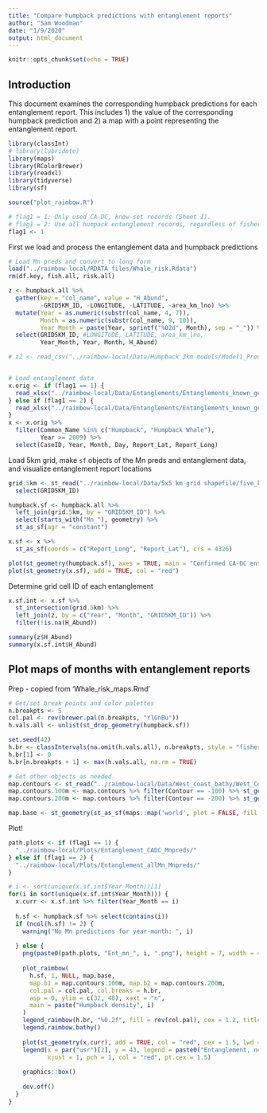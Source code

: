 ```yaml
---
title: "Compare humpback predictions with entanglement reports"
author: "Sam Woodman"
date: "1/9/2020"
output: html_document
---
```


```r
knitr::opts_chunk$set(echo = TRUE)
```

## Introduction

This document examines the corresponding humpback predictions for each entanglement report. This includes 1) the value of the corresponding humpback prediction and 2) a map with a point representing the entanglement report. 

```r
library(classInt)
# library(lubridate)
library(maps)
library(RColorBrewer)
library(readxl)
library(tidyverse)
library(sf)

source("plot_raimbow.R")

# flag1 = 1: Only used CA-DC, know-set records (Sheet 1). 
# flag1 = 2: Use all humpack entanglement records, regardless of fishery (Sheet 2)
flag1 <- 1
```

First we load and process the entanglement data and humpback predictions

```r
# Load Mn preds and convert to long form
load("../raimbow-local/RDATA_files/Whale_risk.Rdata")
rm(df.key, fish.all, risk.all)

z <- humpback.all %>% 
  gather(key = "col_name", value = "H_Abund", 
         -GRID5KM_ID, -LONGITUDE, -LATITUDE, -area_km_lno) %>% 
  mutate(Year = as.numeric(substr(col_name, 4, 7)), 
         Month = as.numeric(substr(col_name, 9, 10)), 
         Year_Month = paste(Year, sprintf("%02d", Month), sep = "_")) %>% 
  select(GRID5KM_ID, #LONGITUDE, LATITUDE, area_km_lno, 
         Year_Month, Year, Month, H_Abund)

# z2 <- read_csv("../raimbow-local/Data/Humpback 3km models/Model1_PredictionGrids/WEAR3km_76_2005-01-01to2019-08-14_daily_dens.csv")


# Load entanglement data
x.orig <- if (flag1 == 1) {
  read_xlsx("../raimbow-local/Data/Entanglements/Entanglements_known_gear_set_location.xlsx")
} else if (flag1 == 2) {
  read_xlsx("../raimbow-local/Data/Entanglements/Entanglements_known_gear_set_location.xlsx", sheet = 2)
}
x <- x.orig %>% 
  filter(Common_Name %in% c("Humpback", "Humpback Whale"),
         Year >= 2009) %>%
  select(CaseID, Year, Month, Day, Report_Lat, Report_Long)
```

Load 5km grid, make `sf` objects of the Mn preds and entanglement data, and visualize entanglement report locations

```r
grid.5km <- st_read("../raimbow-local/Data/5x5 km grid shapefile/five_km_grid_polys_geo.shp") %>% 
  select(GRID5KM_ID)

humpback.sf <- humpback.all %>% 
  left_join(grid.5km, by = "GRID5KM_ID") %>% 
  select(starts_with("Mn_"), geometry) %>% 
  st_as_sf(agr = "constant")

x.sf <- x %>% 
  st_as_sf(coords = c("Report_Long", "Report_Lat"), crs = 4326)

plot(st_geometry(humpback.sf), axes = TRUE, main = "Confirmed CA-DC entanglement reports")
plot(st_geometry(x.sf), add = TRUE, col = "red")
```

Determine grid cell ID of each entanglement

```r
x.sf.int <- x.sf %>% 
  st_intersection(grid.5km) %>% 
  left_join(z, by = c("Year", "Month", "GRID5KM_ID")) %>% 
  filter(!is.na(H_Abund))

summary(z$H_Abund)
summary(x.sf.int$H_Abund)
```

## Plot maps of months with entanglement reports

Prep - copied from 'Whale_risk_maps.Rmd'

```r
# Get/set break points and color palettes
n.breakpts <- 5
col.pal <- rev(brewer.pal(n.breakpts, "YlGnBu"))
h.vals.all <- unlist(st_drop_geometry(humpback.sf))

set.seed(42)
h.br <- classIntervals(na.omit(h.vals.all), n.breakpts, style = "fisher", samp_prop = 0.01)$brks
h.br[1] <- 0
h.br[n.breakpts + 1] <- max(h.vals.all, na.rm = TRUE)

# Get other objects as needed
map.contours <- st_read("../raimbow-local/Data/West_coast_bathy/West_Coast_geo.shp")
map.contours.100m <- map.contours %>% filter(Contour == -100) %>% st_geometry()
map.contours.200m <- map.contours %>% filter(Contour == -200) %>% st_geometry()

map.base <- st_geometry(st_as_sf(maps::map('world', plot = FALSE, fill = TRUE)))
```

Plot!

```r
path.plots <- if (flag1 == 1) {
  "../raimbow-local/Plots/Entanglement_CADC_Mnpreds/"
} else if (flag1 == 2) {
  "../raimbow-local/Plots/Entanglement_allMn_Mnpreds/"
}

# i <- sort(unique(x.sf.int$Year_Month))[1]
for(i in sort(unique(x.sf.int$Year_Month))) {
  x.curr <- x.sf.int %>% filter(Year_Month == i)
  
  h.sf <- humpback.sf %>% select(contains(i))
  if (ncol(h.sf) != 2) {
    warning("No Mn predictions for year-month: ", i)
    
  } else {
    png(paste0(path.plots, "Ent_mn_", i, ".png"), height = 7, width = 4, units = "in", res = 300)
    
    plot_raimbow(
      h.sf, 1, NULL, map.base, 
      map.b1 = map.contours.100m, map.b2 = map.contours.200m, 
      col.pal = col.pal, col.breaks = h.br, 
      asp = 0, ylim = c(32, 48), xaxt = "n", 
      main = paste("Humpback density", i)
    )
    legend_raimbow(h.br, "%0.2f", fill = rev(col.pal), cex = 1.2, title = "Whales/km2")
    legend.raimbow.bathy()
    
    plot(st_geometry(x.curr), add = TRUE, col = "red", cex = 1.5, lwd = 2)
    legend(x = par("usr")[2], y = 43, legend = paste0("Entanglement, n=", nrow(x.curr)), 
           xjust = 1, pch = 1, col = "red", pt.cex = 1.5)
    
    graphics::box()
    
    dev.off()
  }
}
```
